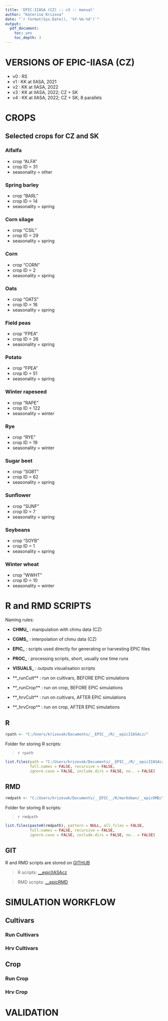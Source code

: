 ```yaml
---
title: 'EPIC-IIASA (CZ) :: v3 :: manual'
author: "Katerina Krizova"
date: "`r format(Sys.Date(), '%Y-%m-%d')`"
output: 
  pdf_document: 
    toc: yes
    toc_depth: 3
---
```


\newpage 

# VERSIONS OF EPIC-IIASA (CZ)

* v0 : RS
* v1 : KK at IIASA, 2021
* v2 : KK at IIASA, 2022
* v3 : KK at IIASA, 2022; CZ + SK
* v4 : KK at IIASA, 2022; CZ + SK; 8 parallels


\newpage 

# CROPS

## Selected crops for CZ and SK

### Alfalfa

* crop "ALFA"
* crop ID = 31 
* seasonality = other

### Spring barley

* crop "BARL"
* crop ID = 14 
* seasonality = spring

### Corn silage

* crop "CSIL"
* crop ID = 29 
* seasonality = spring

### Corn 

* crop "CORN"
* crop ID = 2 
* seasonality = spring

### Oats 

* crop "OATS"
* crop ID = 16 
* seasonality = spring

### Field peas 

* crop "FPEA"
* crop ID = 26
* seasonality = spring

### Potato

* crop "FPEA"
* crop ID = 51
* seasonality = spring

### Winter rapeseed 

* crop "RAPE"
* crop ID = 122
* seasonality = winter

### Rye

* crop "RYE"
* crop ID = 19
* seasonality = winter

### Sugar beet 

* crop "SGBT"
* crop ID = 62
* seasonality = spring

### Sunflower 

* crop "SUNF"
* crop ID = 7
* seasonality = spring

### Soybeans 

* crop "SOYB"
* crop ID = 1
* seasonality = spring

### Winter wheat

* crop "WWHT"
* crop ID = 10
* seasonality = winter


\newpage

# R and RMD SCRIPTS

Naming rules:


* **CHMU_** : manipulation with chmu data (CZ)
* **CGMS_** : interpolation of chmu data (CZ)
* **EPIC_** : scripts used directly for generating or harvesting EPIC files
* **PROC_** : processing scripts, short, usually one time runs
* **VISUALS_** : outputs visualisation scripts

* **_runCult** : run on cultivars, BEFORE EPIC simulations
* **_runCrop** : run on crop, BEFORE EPIC simulations

* **_hrvCult** : run on cultivars, AFTER EPIC simulations
* **_hrvCrop** : run on crop, AFTER EPIC simulations


## R

```r
rpath <- "C:/Users/krizovak/Documents/__EPIC__/R/__epicIIASAcz/"
```

Folder for storing R scripts:

> `r rpath`

```r
list.files(path = "C:/Users/krizovak/Documents/__EPIC__/R/__epicIIASAcz/", pattern = NULL, all.files = FALSE,
           full.names = FALSE, recursive = FALSE,
           ignore.case = FALSE, include.dirs = FALSE, no.. = FALSE)

```


## RMD

```r
rmdpath <- "C:/Users/krizovak/Documents/__EPIC__/R/markdown/__epicRMD/"
```

Folder for storing R scripts:

> `r rmdpath`


```r
list.files(paste0(rmdpath), pattern = NULL, all.files = FALSE,
           full.names = FALSE, recursive = FALSE,
           ignore.case = FALSE, include.dirs = FALSE, no.. = FALSE)

```


## GIT

R and RMD scripts are stored on [GITHUB](https://github.com/about)

> R scripts: [__epicIIASAcz](https://github.com/krizovakk/__epicIIASAcz)
 
> RMD scripts: [__epicRMD](https://github.com/krizovakk/__epicRMD)

\newpage

# SIMULATION WORKFLOW

## Cultivars

### Run Cultivars

### Hrv Cultivars

## Crop

### Run Crop

### Hrv Crop

\newpage

# VALIDATION

